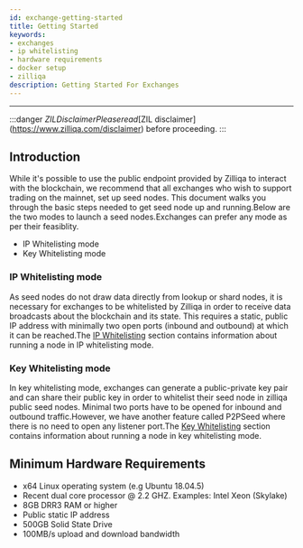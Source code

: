 ```yaml
---
id: exchange-getting-started
title: Getting Started
keywords: 
- exchanges
- ip whitelisting 
- hardware requirements
- docker setup
- zilliqa
description: Getting Started For Exchanges
---
```


---

:::danger $ZIL Disclaimer
Please read [$ZIL disclaimer](https://www.zilliqa.com/disclaimer) before proceeding. 
:::

## Introduction

While it's possible to use the public endpoint provided by Zilliqa to interact
with the blockchain, we recommend that all exchanges who wish to support
trading on the mainnet, set up seed nodes. This document walks you through the
basic steps needed to get seed node up and running.Below are the two modes to launch a seed nodes.Exchanges can prefer any mode as per their feasiblity.
- IP Whitelisting mode
- Key Whitelisting mode

### IP Whitelisting mode

As seed nodes do not draw data directly from lookup or shard nodes, it is
necessary for exchanges to be whitelisted by Zilliqa in order to receive data
broadcasts about the blockchain and its state. This requires a static, public
IP address with minimally two open ports (inbound and outbound) at which it
can be reached.The [IP Whitelisting](exchange-ip-whitelisting) section contains information about running a node in IP whitelisting mode.

### Key Whitelisting mode

In key whitelisting mode, exchanges can generate a public-private key pair and can share their public key in order to whitelist their seed node in zilliqa public seed nodes. Minimal two ports have to be opened for inbound and outbound traffic.However, we have another feature called P2PSeed where there is no need to open any listener port.The [Key Whitelisting](exchange-key-whitelisting) section contains information about running a node in key whitelisting mode.

## Minimum Hardware Requirements
- x64 Linux operating system (e.g Ubuntu 18.04.5)
- Recent dual core processor @ 2.2 GHZ. Examples: Intel Xeon (Skylake)
- 8GB DRR3 RAM or higher
- Public static IP address
- 500GB Solid State Drive
- 100MB/s upload and download bandwidth
